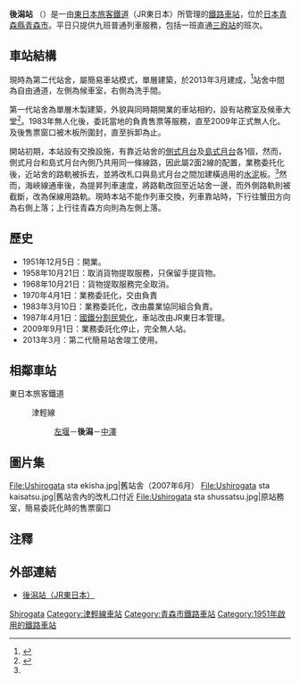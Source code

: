 {{NoteTA|1 = zh:後潟站; zh-cn:后潟站; zh-tw:後潟車站; zh-hk:後潟站; }}
{{日本車站資訊
|公司色 = green
|文字色 = 
|站名 = 後潟站
|圖片 = Ushirogata-station-new.JPG
|pxl = 
|圖片說明 = 以簡易車站模式運作的第二代後潟站站舍。（2013年5月）
|日文原名 = 後潟
|平假名 = うしろがた
|羅馬拼音 = Ushirogata 
|副站名 = 
|所屬公司 = [[東日本旅客鐵道|東日本旅客鐵道]]（JR東日本）
|電報略號 = ウロ
|車站編號 =
|所在地 = [[青森縣|青森縣]][[青森市|青森市]]大字六枚橋字磯打59
|車站構造 = [[地面車站|地面車站]]
|月台配置 = 1面1線
|所屬路線 = {{Color|#00b2e5|■}}[[津輕線|津輕線]]
|前一站 = [[左堰站|左堰]]
|前一站距離 = 1.6
|後一站距離 = 2.1
|後一站 = [[中澤站|中澤]]
|距離 = 14.7
|起點站 = [[青森站|青森]]
|啟用年月日 = 1951年（[[昭和|昭和]]26年）12月5日
|廢站年月日 = 
|上下車人次 = 52
|統計年度 = 2011
|轉車 =
|備註 = 無人站，由[[青森站|青森站]]管理。
}}

'''後潟站''' （{{jpn|j=後潟駅|hg=うしろがたえき|rm=Ushirogata eki|f=y}}）是一由[[東日本旅客鐵道|東日本旅客鐵道]]（JR東日本）所管理的[[鐵路車站|鐵路車站]]，位於[[日本|日本]][[青森縣|青森縣]][[青森市|青森市]]。平日只提供九班普通列車服務，包括一班直通[[三廐站|三廐站]]的班次。

==車站結構==
現時為第二代站舍，屬簡易車站模式，單層建築，於2013年3月建成，<ref>{{Cite web |url=http://ekisya.net/A-GENEKI/152-TUGARU/152-USHIROGATA.html |title=非官方車站介紹。 |access-date=2014-06-22 |archive-date=2016-10-25 |archive-url=https://web.archive.org/web/20161025183743/http://ekisya.net/A-GENEKI/152-TUGARU/152-USHIROGATA.html }}</ref>站舍中間為自由通道，左側為候車室，右側為洗手間。

第一代站舍為單層木製建築，外貌與同時期開業的車站相約，設有站務室及候車大堂<ref name="old1">{{Cite web |url=http://blog.livedoor.jp/massi1-houmu/archives/52095435.html |title=展示舊車站相片的網頁。 |access-date=2014-06-22 |archive-date=2020-08-11 |archive-url=https://web.archive.org/web/20200811152940/http://blog.livedoor.jp/massi1-houmu/archives/52095435.html }}</ref>。1983年無人化後，委託當地的{{link-ja|農業協同組合|農業協同組合}}負責售票等服務，直至2009年正式無人化。及後售票窗口被木板所圍封，直至拆卸為止。

開站初期，本站設有交換設施，有靠近站舍的[[側式月台|側式月台]]及[[島式月台|島式月台]]各1個，然而，側式月台和島式月台內側乃共用同一條線路，因此屬2面2線的配置，業務委托化後，近站舍的路軌被拆去，並將改札口與島式月台之間加建橫過用的[[水泥|水泥]]板。<ref name="old1"></ref>然而，海峽線通車後，為提昇列車速度，將路軌改回至近站舍一邊，而外側路軌則被截斷，改為保線用路軌。現時本站不能作列車交換，列車靠站時，下行往蟹田方向為右側上落；上行往青森方向則為左側上落。

== 歷史 ==
* 1951年12月5日：開業。
* 1958年10月21日：取消貨物提取服務，只保留手提貨物。
* 1968年10月21日：貨物提取服務完全取消。
* 1970年4月1日：業務委託化，交由{{link-ja|日本交通觀光社|ジェイアールバステック}}負責
* 1983年3月10日：業務委託化，改由農業協同組合負責。
* 1987年4月1日：[[國鐵分割民營化|國鐵分割民營化]]，車站改由JR東日本管理。
* 2009年9月1日：業務委託化停止，完全無人站。
* 2013年3月：第二代簡易站舍竣工使用。

==相鄰車站==
; 東日本旅客鐵道
: {{Color|#00b2e5|■}}津輕線
:: [[左堰站|左堰]]－'''後潟'''－[[中澤站|中澤]]

==圖片集==
<gallery>
File:Ushirogata sta ekisha.jpg|舊站舎（2007年6月）
File:Ushirogata sta kaisatsu.jpg|舊站舎內的改札口付近
File:Ushirogata sta shussatsu.jpg|原站務室，簡易委託化時的售票窗口
</gallery>

==注釋==
{{reflist}}

{{commonscat|Ushirogata Station}}

==外部連結==
* [http://www.jreast.co.jp/estation/station/info.aspx?StationCd=224 後潟站（JR東日本）] {{Wayback|url=http://www.jreast.co.jp/estation/station/info.aspx?StationCd=224 |date=20200928062859 }}{{ja}}

{{津輕線}}

{{DEFAULTSORT:Ushirogata}}
[[Category:日本鐵路車站_U|Shirogata]]
[[Category:津輕線車站|Category:津輕線車站]]
[[Category:青森市鐵路車站|Category:青森市鐵路車站]]
[[Category:1951年啟用的鐵路車站|Category:1951年啟用的鐵路車站]]